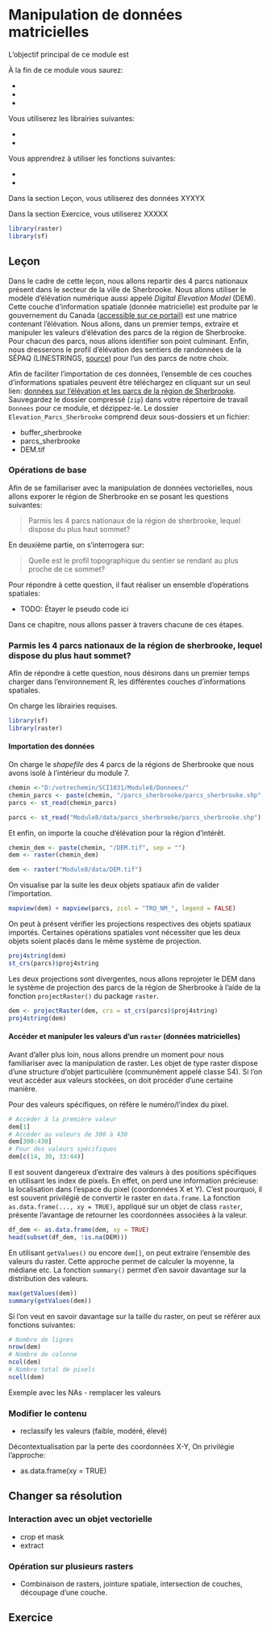 # Manipulation de données matricielles {#manip_mat}


L'objectif principal de ce module est

À la fin de ce module vous saurez:

-
-
-

Vous utiliserez les librairies suivantes:

-
-

Vous apprendrez à utiliser les fonctions suivantes:

-
-

Dans la section Leçon, vous utiliserez des données XYXYX

Dans la section Exercice, vous utiliserez XXXXX

```r
library(raster)
library(sf)
```

## Leçon

Dans le cadre de cette leçon, nous allons repartir des 4 parcs nationaux présent dans le secteur de la ville de Sherbrooke. Nous allons utiliser le modèle d'élévation numérique aussi appelé *Digital Elevation Model* (DEM). Cette couche d'information spatiale (donnée matricielle) est produite par le gouvernement du Canada ([accessible sur ce portail](https://maps.canada.ca/czs/index-en.html)) est une matrice contenant l'élévation. Nous allons, dans un premier temps, extraire et manipuler les valeurs d'élévation des parcs de la région de Sherbrooke. Pour chacun des parcs, nous allons identifier son point culminant. Enfin, nous dresserons le profil d'élévation des sentiers de randonnées de la SÉPAQ (LINESTRINGS, [source](https://www.donneesquebec.ca/recherche/fr/dataset/sentiers-estivaux)) pour l'un des parcs de notre choix.


Afin de faciliter l'importation de ces données, l'ensemble de ces couches d'informations spatiales peuvent être téléchargez en cliquant sur un seul lien: [données sur l'élévation et les parcs de la région de Sherbrooke](https://github.com/elisefilotas/Donnees_spatiales/blob/master/Elevation_Parcs_Sherbrooke.zip). Sauvegardez le dossier compressé (`zip`) dans votre répertoire de travail `Donnees` pour ce module, et dézippez-le. Le dossier `Elevation_Parcs_Sherbrooke` comprend deux sous-dossiers et un fichier:

- buffer_sherbrooke
- parcs_sherbrooke
- DEM.tif


### Opérations de base {-}

Afin de se familiariser avec la manipulation de données vectorielles, nous allons exporer le région de Sherbrooke en se posant les questions suivantes: 

> Parmis les 4 parcs nationaux de la région de sherbrooke, lequel dispose du plus haut sommet?

En deuxième partie, on s'interrogera sur:

> Quelle est le profil topographique du sentier se rendant au plus proche de ce sommet?

Pour répondre à cette question, il faut réaliser un ensemble d'opérations spatiales:

- TODO: Étayer le pseudo code ici

Dans ce chapitre, nous allons passer à travers chacune de ces étapes.

### Parmis les 4 parcs nationaux de la région de sherbrooke, lequel dispose du plus haut sommet? { - }

Afin de répondre à cette question, nous désirons dans un premier temps charger dans l'environnement R, les différentes couches d'informations spatiales.

On charge les librairies requises.

```r
library(sf)
library(raster)
```

#### Importation des données {-}

On charge le *shapefile* des 4 parcs de la régions de Sherbrooke que nous avons isolé à l'intérieur du module 7. 

```r
chemin <-"D:/votrechemin/SCI1031/Module8/Donnees/"
chemin_parcs <- paste(chemin, "/parcs_sherbrooke/parcs_sherbrooke.shp", sep = "")
parcs <- st_read(chemin_parcs)
```


```r
parcs <- st_read("Module8/data/parcs_sherbrooke/parcs_sherbrooke.shp")
```

Et enfin, on importe la couche d'élévation pour la région d'intérêt.

```r
chemin_dem <- paste(chemin, "/DEM.tif", sep = "")
dem <- raster(chemin_dem)
```

```r
dem <- raster("Module8/data/DEM.tif")
```

On visualise par la suite les deux objets spatiaux afin de valider l'importation.

```r
mapview(dem) + mapview(parcs, zcol = "TRQ_NM_", legend = FALSE)
```

On peut à présent vérifier les projections respectives des objets spatiaux importés. Certaines opérations spatiales vont nécessiter que les deux objets soient placés dans le même système de projection.

```r
proj4string(dem) 
st_crs(parcs)$proj4string
```

Les deux projections sont divergentes, nous allons reprojeter le DEM dans le système de projection des parcs de la région de Sherbrooke à l'aide de la fonction `projectRaster()` du package `raster`.

```r
dem <- projectRaster(dem, crs = st_crs(parcs)$proj4string)
proj4string(dem) 
```

#### Accéder et manipuler les valeurs d'un `raster` (données matricielles)

Avant d'aller plus loin, nous allons prendre un moment pour nous familiariser avec la manipulation de raster.
Les objet de type raster dispose d'une structure d'objet particulière (communément appelé classe S4). Si l'on veut accéder aux valeurs stockées, on doit procéder d'une certaine manière. 

Pour des valeurs spécifiques, on réfère le numéro/l'index du pixel.

```r
# Accéder à la première valeur
dem[1]
# Accéder au valeurs de 300 à 430
dem[300:430]
# Pour des valeurs spécifiques
dem[c(14, 30, 33:44)]
```

Il est souvent dangereux d'extraire des valeurs à des positions spécifiques en utilisant les index de pixels. En effet, on perd une information précieuse: la localisation dans l'espace du pixel (coordonnées X et Y). C'est pourquoi, il est souvent privilégié de convertir le raster en `data.frame`. La fonction `as.data.frame(..., xy = TRUE)`, appliqué sur un objet de class `raster`, présente l'avantage de retourner les coordonnées associées à la valeur.

```r
df_dem <- as.data.frame(dem, xy = TRUE)
head(subset(df_dem, !is.na(DEM)))
```

En utilisant `getValues()` ou encore `dem[]`, on peut extraire l'ensemble des valeurs du raster. Cette approche permet de calculer la moyenne, la médiane etc. La fonction `summary()` permet d'en savoir davantage sur la distribution des valeurs.

```r
max(getValues(dem))
summary(getValues(dem))
```
Si l'on veut en savoir davantage sur la taille du raster, on peut se référer aux fonctions suivantes:

```r
# Nombre de lignes
nrow(dem)
# Nombre de colonne
ncol(dem)
# Nombre total de pixels
ncell(dem)
```

Exemple avec les NAs
- remplacer les valeurs


### Modifier le contenu

- reclassify les valeurs (faible, modéré, élevé)

Décontextualisation par la perte des coordonnées X-Y, On privilégie l'approche:

- as.data.frame(xy = TRUE)

## Changer sa résolution





### Interaction avec un objet vectorielle

- crop et mask
- extract


### Opération sur plusieurs rasters

-	Combinaison de rasters, jointure spatiale, intersection de couches, découpage d’une couche.

## Exercice